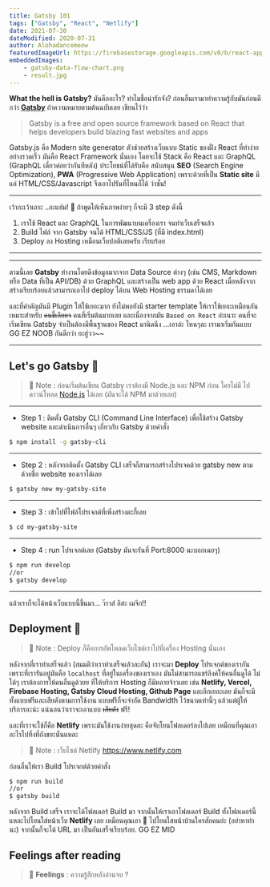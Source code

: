 ```yaml
---
title: Gatsby 101
tags: ["Gatsby", "React", "Netlify"]
date: 2021-07-30
dateModified: 2020-07-31
author: Alohadancemeow
featuredImageUrl: https://firebasestorage.googleapis.com/v0/b/react-app-c5b35.appspot.com/o/what-is-gatsby-js-and-why-use-it_03-208x.png?alt=media&token=7883ff41-7fc3-4e12-b82e-24bec225fcb5
embeddedImages:
    - gatsby-data-flow-chart.png
    - result.jpg
---
```


<!-- For reaction box -->


**What the hell is Gatsby?**
มันคืออะไร? ทำไมชื่อน่ารักจัง? ก่อนอื่นเรามาทำความรู้กับมันก่อนดีกว่า **[Gatsby](https://www.gatsbyjs.com/)** ถ้าความหมายตามต้นฉบับเลย เขียนไว้ว่า

> Gatsby is a free and open source framework based on React that helps developers build blazing fast websites and apps

Gatsby.js คือ Modern site generator ตัวช่วยสร้างเว็บแบบ Static ของฝั่ง React ที่ทำง่ายอย่างรวดเร็ว มันคือ React Framework นั่นเอง โดยจะใช้ Stack คือ React และ GraphQL (GraphQL เดี่ยวค่อยว่ากันทีหลัง) ประโยชน์ที่ได้รับคือ 
สนับสนุน **SEO** (Search Engine Optimization), **PWA** (Progressive Web Application) เพราะด้วยที่เป็น **Static site** มีแค่ HTML/CSS/Javascript จึงเอาไปรันที่ไหนก็ได้ ว่าซั่น!

---

เว้ากะเว้าเถาะ ..อะแฮ่ม! 👏 ถ้าพูดให้เห็นภาพง่ายๆ ก็จะมี 3 step ดังนี้
1. เราใช้ React และ GraphQL ในการพัฒนาบนเครื่องเรา จนทำเว็บเสร็จแล้ว
2. Build ไฟล์ จาก Gatsby จนได้ HTML/CSS/JS (ที่มี index.html)
3. Deploy ลง Hosting เหมือนเว็บปกติเลยครับ เรียบร้อย

---

<GatsbyImage image={props.embedded.image1} />

---

ตามนี้เลย **Gatsby** ทำงานโดยดึงข้อมูลมากจาก Data Source ต่างๆ (เช่น CMS, Markdown หรือ Data ที่เป็น API/DB) ด้วย GraphQL 
และสร้างเป็น web app ด้วย React เมื่อหลังจากสร้างเรียบร้อยแล้วสามารถเอาไป deploy ได้บน Web Hosting ธรรมดาได้เลย

และที่คำคัญมันมี Plugin ให้ใช้เยอะมาก ยังไม่พอยังมี starter template ให้เราใช้เยอะเหมือนกันเหมาะสำหรับ ~~คนขี้เกียยจ~~ คนที่เริ่มต้นมากเลย
และเนื่องจากมัน `Based on React` อ่ะเนาะ คนที่จะเริ่มเขียน Gatsby จำเป็นต้องมีพื้นฐานของ React มานิดนึง
...เอาล่ะ ไหนๆละ เรามาเริ่มกันแบบ GG EZ NOOB กันดีกว่า ยะฮู่วว~~

---

## Let's go Gatsby 🚀

> 📝 Note : ก่อนเริ่มต้นเขียน Gatsby เราต้องมี Node.js และ NPM ก่อน ใครไม่มี ไปดาวน์โหลด [Node.js](https://nodejs.org/en/) ได้เลย (มันจะได้ NPM มาด้วยเลย)

---

- Step 1 : ติดตั้ง Gatsby CLI (Command Line Interface) เพื่อใช้สร้าง Gatsby website และดำเนินการอื่นๆ เกี่ยวกับ Gatsby ด้วยคำสั่ง

```bash
$ npm install -g gatsby-cli
```

---

- Step 2 : หลังจากติดตั้ง Gatsby CLI เสร็จก็สามารถสร้างโปรเจคด้วย gatsby new ตามด้วยชื่อ website ของเราได้เลย

```bash
$ gatsby new my-gatsby-site
```
---

- Step 3 : เข้าไปที่ไฟล์โปรเจกต์ที่เพิ่งสร้างตะกี้เลย

```bash
$ cd my-gatsby-site
```
---

- Step 4 : run โปรเจกต์เลย (Gatsby มันจะรันที่ Port:8000 นะบอกเฉยๆ)

```bash
$ npm run develop 
//or
$ gatsby develop
```
---
แล้วเราก็จะได้หน้าเว็บแบบนี้ขึ้นมา... ว๊าวส์ อิสะ เมจิก!!

<GatsbyImage image={props.embedded.image2} />

<Divider />
<Divider />

## Deployment 🚀

> 📝 Note : Deploy ก็คือการอัพโหลดเว็บไซต์เราไปที่เครื่อง Hosting นั่นเอง

หลังจากที่เราทำเสร็จแล้ว (สมมติว่าเราทำเสร็จแล้วละกัน) เราจะมา **Deploy** โปรเจกต์ของเรากัน
เพราะที่เรารันอยู่มันคือ `localhost` ที่อยู่ในเครื่องของเราเอง มันไม่สามารถแชร์ลิงค์ให้คนอื่นดูได้ ไม่ได้ๆ เราต้องการให้คนอื่นดูด้วยย
ที่ให้บริการ Hosting ก็มีหลายจ้าวเลย เช่น **Netlify, Vercel, Firebase Hosting, Gatsby Cloud Hosting, Github Page** และอีกเยอะเลย
มันก็จะมีทั้งแบบฟรีและเสียตังตามการใช้งาน แบบฟรีก็จะจำกัด Bandwidth ไว้ขนาดเท่านี้ๆ แล้วแต่ผู้ให้บริการอะน่ะ แน่นอนว่าเราจะเอาแบบ ~~เสียตัง~~ ฟรี!

และที่เราจะใช้ก็คือ **Netlify** เพราะมันใช้งานง่ายสุดละ คือจับโยนโฟลเดอร์ลงไปเลย เหมือนที่คุณเอาอะไรไปทิ้งที่ถังขยะนั่นแหละ

> 📝 Note : เว็บไซต์ Netlify https://www.netlify.com

ก่อนอื่นให้เรา Build โปรเจกต์ด้วยคำสั่ง

```bash
$ npm run build
//or
$ gatsby build
```
หลังจาก Build เสร็จ เราจะได้โฟลเดอร์ Build มา จากนั้นให้เราเอาโฟลเดอร์ Build ทั้งโฟลเดอร์นี้แหละไปโยนใส่หน้าเว็บ **Netlify** เลย 
เหมือนคุณเอา 💩 ไปโยนใสหน้าบ้านใครสักคนอ่ะ (อย่าหาทำนะ) จากนั้นก็จะได้ URL มา เป็นอันเสร็จเรียบร้อย. GG EZ MID


<Divider />
<Divider />

## Feelings after reading

> 🎵 **Feelings** : ความรู้สึกหลังอ่านจบ ?

<Box>
  <RecationBox />
</Box>
<Divider />